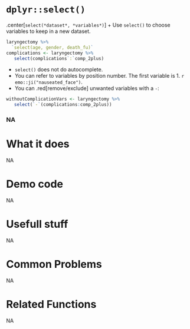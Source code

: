# [`dplyr::select()`]{.blue} 
.center[[`select`]{.blue}`(*dataset*, *variables*)`]
+ Use [`select()`]{.blue} to choose variables to keep in a new dataset.
```r
laryngectomy %>%
  `select(age, gender, death_fu)`
complications <- laryngectomy %>%
   select(complications`:`comp_2plus)
```
+ [`select()`]{.blue} does not do autocomplete.
+ You can refer to variables by position number. The first variable is 1. `r emo::ji("nauseated_face")`.
 + You can .red[remove/exclude] unwanted variables with a `-`:
```r
withoutComplicationVars <- laryngectomy %>%
   select(`-`(complications:comp_2plus))
```
 
 
### NA{.center} 
 
# What it does 
NA  
 
# Demo code 
NA  
 
# Usefull stuff 
NA  
 
# Common Problems 
NA  
 
# Related Functions 
NA  
